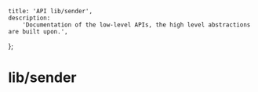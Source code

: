 	title: 'API lib/sender',
	description:
		'Documentation of the low-level APIs, the high level abstractions are built upon.',
};

# lib/sender
